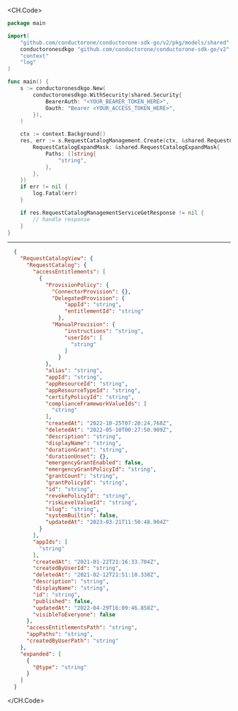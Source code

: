 
<CH.Code>
```go Create.go
package main

import(
	"github.com/conductorone/conductorone-sdk-go/v2/pkg/models/shared"
	conductoronesdkgo "github.com/conductorone/conductorone-sdk-go/v2"
	"context"
	"log"
)

func main() {
    s := conductoronesdkgo.New(
        conductoronesdkgo.WithSecurity(shared.Security{
            BearerAuth: "<YOUR_BEARER_TOKEN_HERE>",
            Oauth: "Bearer <YOUR_ACCESS_TOKEN_HERE>",
        }),
    )

    ctx := context.Background()
    res, err := s.RequestCatalogManagement.Create(ctx, &shared.RequestCatalogManagementServiceCreateRequest{
        RequestCatalogExpandMask: &shared.RequestCatalogExpandMask{
            Paths: []string{
                "string",
            },
        },
    })
    if err != nil {
        log.Fatal(err)
    }

    if res.RequestCatalogManagementServiceGetResponse != nil {
        // handle response
    }
}
```
---

```json Example Response
  {
    "RequestCatalogView": {
      "RequestCatalog": {
        "accessEntitlements": [
          {
            "ProvisionPolicy": {
              "ConnectorProvision": {},
              "DelegatedProvision": {
                  "appId": "string",
                  "entitlementId": "string"
                },
              "ManualProvision": {
                  "instructions": "string",
                  "userIds": [
                    "string"
                  ]
                }
            },
            "alias": "string",
            "appId": "string",
            "appResourceId": "string",
            "appResourceTypeId": "string",
            "certifyPolicyId": "string",
            "complianceFrameworkValueIds": [
              "string"
            ],
            "createdAt": "2022-10-25T07:20:24.768Z",
            "deletedAt": "2022-05-10T00:27:50.909Z",
            "description": "string",
            "displayName": "string",
            "durationGrant": "string",
            "durationUnset": {},
            "emergencyGrantEnabled": false,
            "emergencyGrantPolicyId": "string",
            "grantCount": "string",
            "grantPolicyId": "string",
            "id": "string",
            "revokePolicyId": "string",
            "riskLevelValueId": "string",
            "slug": "string",
            "systemBuiltin": false,
            "updatedAt": "2023-03-21T11:50:48.904Z"
          }
        ],
        "appIds": [
          "string"
        ],
        "createdAt": "2021-01-22T21:16:33.704Z",
        "createdByUserId": "string",
        "deletedAt": "2021-02-12T21:51:18.338Z",
        "description": "string",
        "displayName": "string",
        "id": "string",
        "published": false,
        "updatedAt": "2022-04-29T16:09:46.858Z",
        "visibleToEveryone": false
      },
      "accessEntitlementsPath": "string",
      "appPaths": "string",
      "createdByUserPath": "string"
    },
    "expanded": [
      {
        "@type": "string"
      }
    ]
  }
```
</CH.Code>
